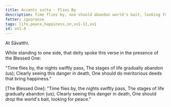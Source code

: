 ```yaml
---
title: Accenti sutta - Flies By
description: Time flies by, one should abandon world's bait, looking for peace.
fetter: ignorance
tags: life,peace,happiness,sn,sn1-11,sn1
id: sn1.4
---
```


At Sāvatthi.

While standing to one side, that deity spoke this verse in the presence of the Blessed One:

"Time flies by, the nights swiftly pass,
The stages of life gradually abandon (us);
Clearly seeing this danger in death,
One should do meritorious deeds that bring happiness."

[The Blessed One]: "Time flies by, the nights swiftly pass,
The stages of life gradually abandon (us);
Clearly seeing this danger in death,
One should drop the world's bait, looking for peace."